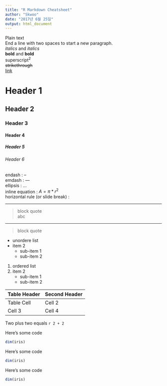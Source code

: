 ```yaml
---
title: "R Markdown Cheatsheet"
author: "Skwoo"
date: "2017년 6월 25일"
output: html_document
---
```


Plain text  
End a line with two spaces to start a new paragraph.  
*italics* and _italics_  
**bold** and __bold__  
superscript^2^  
~~strikethrough~~  
[link](www.rstudio.com)

# Header 1
## Header 2
### Header 3
#### Header 4
##### Header 5
###### Header 6

endash : --   
emdash : ---   
ellipsis : ...   
inline equation : $A = \pi*r^{2}$   
horizontal rule (or slide break) :

***

> block quote  
> abc

---

> block quote

* unordere list
* item 2
    + sub-item 1
    + sub-item 2

1. ordered list
2. item 2
    + sub-item 1
    + sub-item 2
    
Table Header  | Second Header
--------------| -------------
Table Cell    | Cell 2
Cell 3        | Cell 4

Two plus two equals `r 2 + 2`

Here's some code
```r
dim(iris)
```

Here's some code
```r
dim(iris)
```

Here's some code
```r
dim(iris)
```
